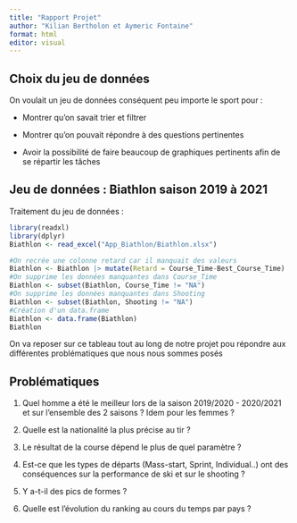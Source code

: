 ```yaml
---
title: "Rapport Projet"
author: "Kilian Bertholon et Aymeric Fontaine"
format: html
editor: visual
---
```


## Choix du jeu de données

On voulait un jeu de données conséquent peu importe le sport pour :

-   Montrer qu'on savait trier et filtrer

-   Montrer qu'on pouvait répondre à des questions pertinentes

-   Avoir la possibilité de faire beaucoup de graphiques pertinents afin de se répartir les tâches

## Jeu de données : Biathlon saison 2019 à 2021

Traitement du jeu de données :

```r
library(readxl)
library(dplyr)
Biathlon <- read_excel("App_Biathlon/Biathlon.xlsx")

#On recrée une colonne retard car il manquait des valeurs
Biathlon <- Biathlon |> mutate(Retard = Course_Time-Best_Course_Time)
#On supprime les données manquantes dans Course_Time
Biathlon <- subset(Biathlon, Course_Time != "NA")
#On supprime les données manquantes dans Shooting
Biathlon <- subset(Biathlon, Shooting != "NA")
#Création d'un data.frame
Biathlon <- data.frame(Biathlon)
Biathlon
```

On va reposer sur ce tableau tout au long de notre projet pou répondre aux différentes problématiques que nous nous sommes posés

## Problématiques

1.  Quel homme a été le meilleur lors de la saison 2019/2020 - 2020/2021 et sur l'ensemble des 2 saisons ? Idem pour les femmes ?

2.  Quelle est la nationalité la plus précise au tir ?

3.  Le résultat de la course dépend le plus de quel paramètre ?

4.  Est-ce que les types de départs (Mass-start, Sprint, Individual..) ont des conséquences sur la performance de ski et sur le shooting ?

5.  Y a-t-il des pics de formes ?

6.  Quelle est l'évolution du ranking au cours du temps par pays ?









